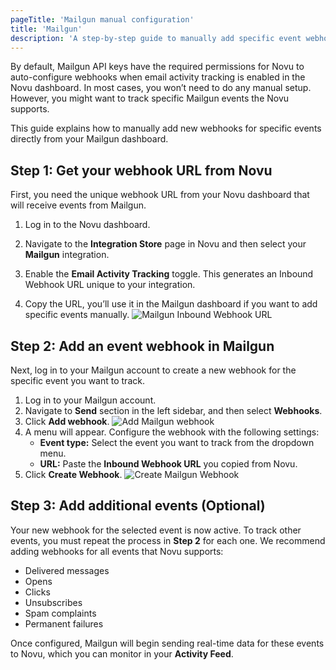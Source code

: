 ```yaml
---
pageTitle: 'Mailgun manual configuration'
title: 'Mailgun'
description: 'A step-by-step guide to manually add specific event webhooks in Mailgun for Novu activity tracking.'
---
```


By default, Mailgun API keys have the required permissions for Novu to auto-configure webhooks when email activity tracking is enabled in the Novu dashboard. In most cases, you won’t need to do any manual setup. However, you might want to track specific Mailgun events the Novu supports.

This guide explains how to manually add new webhooks for specific events directly from your Mailgun dashboard.

## Step 1: Get your webhook URL from Novu

First, you need the unique webhook URL from your Novu dashboard that will receive events from Mailgun.

1. Log in to the Novu dashboard.
2. Navigate to the **Integration Store** page in Novu and then select your **Mailgun** integration.
3. Enable the **Email Activity Tracking** toggle.
    This generates an Inbound Webhook URL unique to your integration. 
    
4. Copy the URL, you’ll use it in the Mailgun dashboard if you want to add specific events manually.
  ![Mailgun Inbound Webhook URL](/images/channels-and-providers/email/activity-tracking/mailgun.png)

## Step 2: Add an event webhook in Mailgun

Next, log in to your Mailgun account to create a new webhook for the specific event you want to track.

1. Log in to your Mailgun account.
2. Navigate to **Send** section in the left sidebar, and then select **Webhooks**.
2. Click **Add webhook**.
  ![Add Mailgun webhook](/images/channels-and-providers/email/activity-tracking/add-mailgun-webhook.png)
3. A menu will appear. Configure the webhook with the following settings:
    - **Event type:** Select the event you want to track from the dropdown menu.
    - **URL:** Paste the **Inbound Webhook URL** you copied from Novu.
4. Click **Create Webhook**.
  ![Create Mailgun Webhook](/images/channels-and-providers/email/activity-tracking/create-mailgun-webhook.png)

## Step 3: Add additional events (Optional)

Your new webhook for the selected event is now active. To track other events, you must repeat the process in **Step 2** for each one. We recommend adding webhooks for all events that Novu supports:

- Delivered messages
- Opens
- Clicks
- Unsubscribes
- Spam complaints
- Permanent failures

Once configured, Mailgun will begin sending real-time data for these events to Novu, which you can monitor in your **Activity Feed**.
